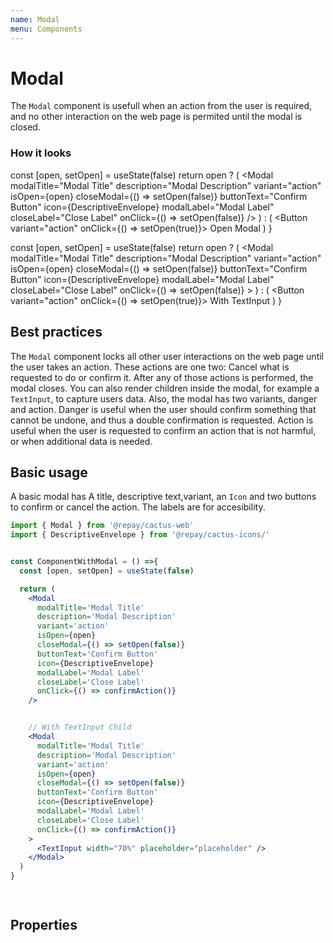 ```yaml
---
name: Modal
menu: Components
---
```



# Modal

The `Modal` component is usefull when an action from the user is required, and no other interaction
on the web page is permited until the modal is closed.

### How it looks

  const [open, setOpen] = useState(false)
  return open ? (
    <Modal
      modalTitle="Modal Title"
      description="Modal Description"
      variant="action"
      isOpen={open}
      closeModal={() => setOpen(false)}
      buttonText="Confirm Button"
      icon={DescriptiveEnvelope}
      modalLabel="Modal Label"
      closeLabel="Close Label"
      onClick={() => setOpen(false)}
    />
  ) : (
    <Button variant="action" onClick={() => setOpen(true)}>
      Open Modal
    </Button>
  )
}

  const [open, setOpen] = useState(false)
  return open ? (
    <Modal
      modalTitle="Modal Title"
      description="Modal Description"
      variant="action"
      isOpen={open}
      closeModal={() => setOpen(false)}
      buttonText="Confirm Button"
      icon={DescriptiveEnvelope}
      modalLabel="Modal Label"
      closeLabel="Close Label"
      onClick={() => setOpen(false)}
    >
      <TextInput width="70%" placeholder="placeholder" />
    </Modal>
  ) : (
    <Button variant="action" onClick={() => setOpen(true)}>
      With TextInput
    </Button>
  )
}

<Grid>
  <Grid.Item tiny={2}>
    <Wrapper />
  </Grid.Item>
  <Grid.Item tiny={2}>
    <Wrapper2 />
  </Grid.Item>
</Grid>

## Best practices

The `Modal` component locks all other user interactions on the web page until the user takes an action.
These actions are one two: Cancel what is requested to do or confirm it. After any of
those actions is performed, the modal closes. You can also render children inside the modal, for example a `TextInput`, to capture users data.
Also, the modal has two variants, danger and action. Danger is useful when the user should confirm something that cannot be undone, and thus a double confirmation is requested.
Action is useful when the user is requested to confirm an action that is not harmful, or when additional data is needed.

## Basic usage

A basic modal has A title, descriptive text,variant, an `Icon` and two buttons to confirm or cancel the action. The labels are for accesibility.

```jsx
import { Modal } from '@repay/cactus-web'
import { DescriptiveEnvelope } from '@repay/cactus-icons/'


const ComponentWithModal = () =>{
  const [open, setOpen] = useState(false)

  return (
    <Modal
      modalTitle='Modal Title'
      description='Modal Description'
      variant='action'
      isOpen={open}
      closeModal={() => setOpen(false)}
      buttonText='Confirm Button'
      icon={DescriptiveEnvelope}
      modalLabel='Modal Label'
      closeLabel='Close Label'
      onClick={() => confirmAction()}
    />


    // With TextInput Child
    <Modal
      modalTitle='Modal Title'
      description='Modal Description'
      variant='action'
      isOpen={open}
      closeModal={() => setOpen(false)}
      buttonText='Confirm Button'
      icon={DescriptiveEnvelope}
      modalLabel='Modal Label'
      closeLabel='Close Label'
      onClick={() => confirmAction()}
    >
      <TextInput width="70%" placeholder="placeholder" />
    </Modal>
  )
}




```

## Properties

<PropsTable of={Modal} />
